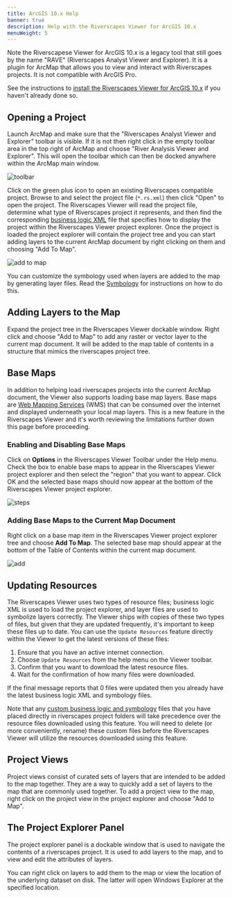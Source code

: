 ```yaml
---
title: ArcGIS 10.x Help
banner: true
description: Help with the Riverscapes Viewer for ArcGIS 10.x
menuWeight: 5
---
```


Note the Riverscapese Viewer for ArcGIS 10.x is a legacy tool that still goes by the name "RAVE" (Riverscapes Analyst Viewer and Explorer). It is a plugin for ArcMap that allows you to view and interact with Riverscapes projects. It is not compatible with ArcGIS Pro.

See the instructions to [install the Riverscapes Viewer for ArcGIS 10.x](/download/install-arc) if you haven't already done so.

## Opening a Project

Launch ArcMap and make sure that the "Riverscapes Analyst Viewer and Explorer" toolbar is visible. If it is not then right click in the empty toolbar area in the top right of ArcMap and choose "River Analysis Viewer and Explorer". This will open the toolbar which can then be docked anywhere within the ArcMap main window.

![toolbar](/images/toolbar.png)

Click on the green plus icon to open an existing Riverscapes compatible project. Browse to and select the project file (`*.rs.xml`) then click "Open" to open the project. The Riverscapes Viewer will read the project file, determine what type of Riverscapes project it represents, and then find the corresponding [business logic XML](business-logic.xml) file that specifies how to display the project within the Riverscapes Viewer project explorer. Once the project is loaded the project explorer will contain the project tree and you can start adding layers to the current ArcMap document by right clicking on them and choosing "Add To Map".

![add to map](/images/add_to_map.png)

You can customize the symbology used when layers are added to the map by generating layer files. Read the [Symbology](symbology.html) for instructions on how to do this.

## Adding Layers to the Map

Expand the project tree in the Riverscapes Viewer dockable window. Right click and choose "Add to Map" to add any raster or vector layer to the current map document. It will be added to the map table of contents in a structure that mimics the riverscapes project tree.

## Base Maps

In addition to helping load riverscapes projects into the current ArcMap document, the Viewer also supports loading base map layers. Base maps are [Web Mapping Services](https://en.wikipedia.org/wiki/Web_Map_Service) (WMS) that can be consumed over the internet and displayed underneath your local map layers. This is a new feature in the Riverscapes Viewer and it's worth reviewing the limitations further down this page before proceeding.

### Enabling and Disabling Base Maps

Click on **Options** in the Riverscapes Viewer Toolbar under the Help menu. Check the box to enable base maps to appear in the Riverscapes Viewer project 
explorer and then select the "region" that you want to appear. Click OK and the selected base maps should now appear at the bottom of the Riverscapes Viewer project explorer.

![steps](/images/base_maps_steps.png)

### Adding Base Maps to the Current Map Document

Right click on a base map item in the Riverscapes Viewer project explorer tree and choose **Add To Map**. The selected base map should appear at the bottom of the Table of Contents within the current map document.

![add](/images/add_base_map.png)

## Updating Resources

The Riverscapes Viewer uses two types of resource files; business logic XML is used to load the project explorer, and layer files are used to symbolize layers correctly. The Viewer ships with copies of these two types of files, but given that they are updated frequently, it's important to keep these files up to date. You can use the `Update Resources` feature directly within the Viewer to get the latest versions of these files:

1. Ensure that you have an active internet connection.
1. Choose `Update Resources` from the help menu on the Viewer toolbar.
1. Confirm that you want to download the latest resource files.
1. Wait for the confirmation of how many files were downloaded. 

If the final message reports that 0 files were updated then you already have the latest business logic XML and symbology files.

Note that any [custom business logic and symbology](/technical-reference/business-logic#customizing-business-logic--refreshing-the-project-explorer) files that you have placed directly in riverscapes project folders will take precedence over the resource files downloaded using this feature. You will need to delete (or more conveniently, rename) these custom files before the Riverscapes Viewer will utilize the resources downloaded using this feature.

## Project Views

Project views consist of curated sets of layers that are intended to be added to the map together. They are a way to quickly add a set of layers to the map that are commonly used together. To add a project view to the map, right click on the project view in the project explorer and choose "Add to Map".

## The Project Explorer Panel

The project explorer panel is a dockable window that is used to navigate the contents of a riverscapes project. It is used to add layers to the map, and to view and edit the attributes of layers. 

You can right click on layers to add them to the map or view the location of the underlying dataset on disk. The latter will open Windows Explorer at the specified location.
